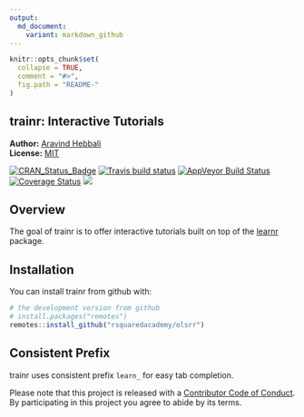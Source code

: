 ```yaml
---
output:
  md_document:
    variant: markdown_github
---
```


<!-- README.md is generated from README.Rmd. Please edit that file -->

```r
knitr::opts_chunk$set(
  collapse = TRUE,
  comment = "#>",
  fig.path = "README-"
)
```

trainr: Interactive Tutorials 
----

**Author:** [Aravind Hebbali]()<br/> 
**License:** [MIT](https://opensource.org/licenses/MIT)

[![CRAN\_Status\_Badge](http://www.r-pkg.org/badges/version/trainr)](https://cran.r-project.org/package=trainr) [![Travis build status](https://travis-ci.org/rsquaredacademy/trainr.svg?branch=master)](https://travis-ci.org/rsquaredacademy/trainr) [![AppVeyor Build Status](https://ci.appveyor.com/api/projects/status/github/rsquaredacademy/trainr?branch=master&svg=true)](https://ci.appveyor.com/project/rsquaredacademy/trainr) [![Coverage Status](https://img.shields.io/codecov/c/github/rsquaredacademy/trainr/master.svg)](https://codecov.io/github/rsquaredacademy/trainr?branch=master) ![](https://img.shields.io/badge/lifecycle-experimental-orange.svg)



Overview
--------

The goal of trainr is to offer interactive tutorials built on top of the [learnr](https://rstudio.github.io/learnr/) package.

Installation
------------

You can install trainr from github with:

``` r
# the development version from github
# install.packages("remotes")
remotes::install_github("rsquaredacademy/olsrr")
```

Consistent Prefix
-----------------

trainr uses consistent prefix `learn_` for easy tab completion.

Please note that this project is released with a [Contributor Code of Conduct](CONDUCT.md).
By participating in this project you agree to abide by its terms.
